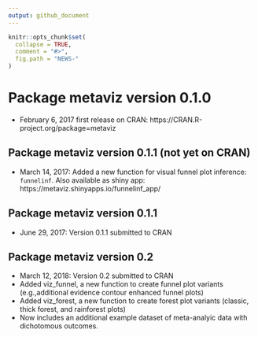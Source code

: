 ```yaml
---
output: github_document
---
```


```r
knitr::opts_chunk$set(
  collapse = TRUE,
  comment = "#>",
  fig.path = "NEWS-"
)
```

# Package **metaviz** version 0.1.0

- February 6, 2017 first release on CRAN: https://CRAN.R-project.org/package=metaviz

## Package **metaviz** version 0.1.1 (not yet on CRAN)

- March 14, 2017: Added a new function for visual funnel plot inference: `funnelinf`. Also available as shiny app: https://metaviz.shinyapps.io/funnelinf_app/

## Package **metaviz** version 0.1.1

- June 29, 2017: Version 0.1.1 submitted to CRAN

## Package **metaviz** version 0.2

- March 12, 2018: Version 0.2 submitted to CRAN
- Added viz_funnel, a new function to create funnel plot variants (e.g.,additional evidence contour enhanced funnel plots)
- Added viz_forest, a new function to create forest plot variants (classic, thick forest, and rainforest plots)
- Now includes an additional example dataset of meta-analyic data with dichotomous outcomes.
